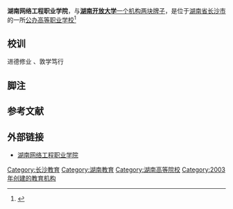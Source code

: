 {{coord|28.135237|N|112.987518|E|format=dms|region:CN_type:edu|display=title}}
{{高校
|名称            = [[湖南开放大学|湖南开放大学]]<br />（湖南网络工程职业学院）
|外文名          = Hunan Open University<br />(Hunan Network Engineering Vocational College)
|图像            = <!-- [[Image:|250px]]-->
|图像说明        = 校徽
|校训            = 进德修业、敦学笃行
|建校            = 2003年
|闭校            = 
|校庆日          = 
|类型            = [[职业学校|公办高等职业学校]]
|书记            = 刘建军
|校长            = 
|院长            = 杜纯梓<!-- 大专为院长 -->
|教师            = 150余人
|职工            = 
|学生            = 
|地址            ={{CHN}}[[湖南省|湖南省]][[长沙市|长沙市]][[雨花区|雨花区]][[青园路|青园路]]168号
|校园环境        = 市区 
|面积            = 17.6万平方米
|老校名          = 
|体育项目        = 
|代表色          = <!--示例：[[紫色|紫色]]和[[金色|金色]] {{Color box|#232176}}{{Color box|#E2AF2D}} -->
|昵称            = 
|吉祥物          = 
|隶属            = [[湖南省教育厅|湖南省教育厅]]
|邮编            = 
|网站            = {{Url|http://www.hnrtu.edu.cn/ }}
|标志            = <!-- [[Image:|225px]]-->
|脚注            = 
}}
'''湖南网络工程职业学院'''，与'''[[湖南开放大学|湖南开放大学]]'''[[一个机构两块牌子|一个机构两块牌子]]，是位于[[湖南省|湖南省]][[长沙市|长沙市]]的一所[[职业学校|公办高等职业学校]]<ref name="bns ">{{cite web|url=http://www.hnevc.com/View.aspx?id=10060819-3743-4396-b3a3-fb99b9e2dfd1|title=湖南网络工程职业学院概况|accessdate=2010年|work=|publisher=湖南网络工程职业学院|language=zh-cn|deadurl=yes|archiveurl=https://web.archive.org/web/20111102214632/http://www.hnevc.com/View.aspx?id=10060819-3743-4396-b3a3-fb99b9e2dfd1|archivedate=2011年11月2日}}</ref>

== 校训 ==
进德修业{{noteTag|1=“进德修业”出自《[[周易|周易]]》：“君子进德修业。忠信，所以进德也，修辞立其诚，所以居业也。” }} 、敦学笃行{{noteTag|1=“敦学”出自《[[后汉书|后汉书]]·儒林传序》：“时[[樊准|樊准]]、[[徐防|徐防]]并陈敦学之宜，”；“笃行”出自《[[礼记|礼记]]》：“儒有博学而不穷，笃行而不倦。” }} 

==脚注==
<div class="references-small">
{{NoteFoot}}
</div>

==参考文献==
<div class="references-small">
<references></references>
</div>

==外部链接==
* [http://www.hnrtu.edu.cn/ 湖南网络工程职业学院] {{Wayback|url=http://www.hnrtu.edu.cn/ |date=20200422122038 }}

{{湖南省高等院校}}

[[Category:长沙教育|Category:长沙教育]]
[[Category:湖南教育|Category:湖南教育]]
[[Category:湖南高等院校|Category:湖南高等院校]]
[[Category:2003年创建的教育机构|Category:2003年创建的教育机构]]